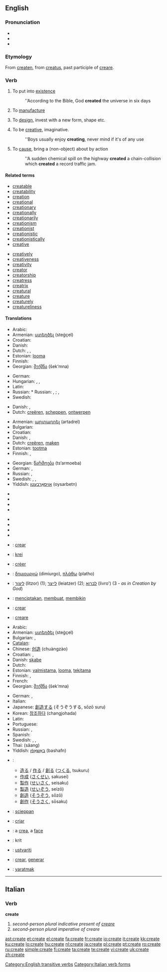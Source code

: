 ==English==
{{wikipedia}}

===Pronunciation===
* {{IPA|/kɹiːeɪt/}}
* {{audio|en-us-create.ogg|Audio (US)}}
* {{rhymes|eɪt}}

===Etymology===
From {{etyl|enm}} [[createn]], from {{etyl|la}} [[creatus]], past participle of [[creare]].

===Verb===
{{en-verb|creat|ing}}

# {{transitive}} To put into [[existence]]
#: ''According to the Bible, God '''created''' the universe in six days
# {{transitive}} To [[manufacture]]
# {{transitive}} To [[design]], invest with a new form, shape etc.
# {{intransitive}} To be [[creative]], imaginative.
#: ''Boys usually enjoy '''creating''', never mind if it's of any use
# {{transitive}} To [[cause]], bring a (non-object) about by action
#: ''A sudden chemical spill on the highway '''created''' a chain-collision which '''created''' a record traffic jam.

====Related terms====
{{rel-top|terms related to create}}
* [[creatable]]
* [[creatability]]
* [[creation]]
* [[creational]]
* [[creationary]]
* [[creationally]]
* [[creationarily]]
* [[creationism]]
* [[creationist]]
* [[creationistic]]
* [[creationistically]]
* [[creative]]
{{rel-mid}}
* [[creatively]]
* [[creativeness]]
* [[creativity]]
* [[creator]]
* [[creatorship]]
* [[creatress]]
* [[creatrix]]
* [[creatural]]
* [[creature]]
* [[creaturely]]
* [[creatureliness]]
{{rel-bottom}}

====Translations====
{{trans-top|to put into existence}}
* Arabic: {{Arab|[[خلق]]}} {{IPAchar|(xálaqa)}}
* Armenian: [[ստեղծել]] (steġçel)
* Croatian: {{t-|hr|stvoriti|alt=stvòriti}}
* Danish: {{t-|da|skabe}}
* Dutch: {{t+|nl|creëren}}, {{t+|nl|scheppen}}, {{t+|nl|maken}}
* Estonian: [[looma]]
* Finnish: {{t+|fi|luoda}}
* Georgian: [[შექმნა]] (šek‘mna)
{{trans-mid}}
* German: {{t-|de|kreieren}}
* Hungarian: {{t+|hu|teremt}}, {{t+|hu|alkot}}, {{t+|hu|létrehoz}}
* Latin: {{t+|la|creo|alt=creō}}
* Russian: * Russian: {{t+|ru|создавать|tr=sozdavát’|sc=Cyrl}} {{impf}}, {{t+|ru|создать|tr=sozdát’|sc=Cyrl}} {{pf}}; {{t|ru|творить|tr=tvorít’|sc=Cyrl}} {{impf}}, {{t|ru|сотворить|tr=sotvorít’|sc=Cyrl}} {{pf}}
* Swedish: {{t+|sv|skapa}}
{{trans-bottom}}

{{trans-top|to design, invest with a new form, shape etc}}
* Danish: {{t-|da|skabe}}, {{t-|da|kreere}}
* Dutch: [[creëren]], [[scheppen]], [[ontwerpen]]
{{trans-mid}}
{{trans-bottom}}

{{trans-top|to manufacture}}
* Armenian: [[արտադրել]] (artadrel)
* Bulgarian: {{t+|bg|произвеждам|sc=Cyrl}}
* Croatian: {{t-|hr|proizvesti|alt=proìzvesti}}
* Danish: {{t-|da|lave}}, {{t-|da|fremstille}}
* Dutch: [[creëren]], [[maken]]
* Estonian: [[tootma]]
* Finnish: {{t+|fi|luoda}}, {{t+|fi|valmistaa}}
{{trans-mid}}
* Georgian: [[წარმოება]] (ts‘armoeba)
* German: {{t+|de|herstellen}}, {{t+|de|erzeugen}}
* Russian: {{t|ru|производить|tr=proizvodít'|sc=Cyrl}}, {{t|ru|произвести|tr=proizv'estí|sc=Cyrl}}
* Swedish: {{t+|sv|tillverka}}, {{t+|sv|göra}}, {{t+|sv|producera}}
* Yiddish: [[אויסאַרבעטן]] (oysarbetn)
{{trans-bottom}}

{{trans-top|Requests for translation}}
* {{trreq|Albanian}}
* {{trreq|Basque}}
* {{trreq|Hindi}}
* {{trreq|Icelandic}}
{{trans-mid}}
* {{trreq|Korean}}
* {{trreq|Latvian}}
* {{trreq|Lithuanian}}
* {{trreq|Persian}}
{{trans-bottom}}

{{checktrans-top}}
* {{ttbc|Catalan}}: [[crear]]
* {{ttbc|Esperanto}}: [[krei]]
* {{ttbc|French}}: [[créer]]
* {{ttbc|Greek}}: [[δημιουργώ]] (dimiurgo), [[πλάθω]] (platho)
* {{ttbc|Hebrew}}: [[ליצור]] (litzor) (1); [[לייצר]] (leiatzer) (2); [[לברוא]] (livro') (3 - ''as in Creation by God'')
* {{ttbc|Indonesian}}: [[cipta|menciptakan]], [[buat|membuat]], [[bikin|membikin]]
* {{ttbc|Interlingua}}: [[crear]]
* {{ttbc|Italian}}: [[creare]]
* Arabic: {{Arab|[[خلق]]}} {{IPAchar|(xálaqa)}}
* Armenian: [[ստեղծել]] (steġçel)
* Bulgarian: {{t+|bg|създавам|sc=Cyrl}}, {{t+|bg|творя|sc=Cyrl}}
* [[Catalan]]: {{t+|ca|crear}}
* Chinese: [[创造]] (chuàngzào)
* Croatian: {{t-|hr|stvoriti|alt=stvòriti}}, {{t-|hr|napraviti|alt=nàpraviti}}
* Danish: [[skabe]]
* Dutch: {{t+|nl|scheppen}}
* Estonian: [[valmistama]], [[looma]], [[tekitama]]
* Finnish: {{t+|fi|luoda}}, {{t+|fi|tehdä}}
* French: {{t+|fr|créer}}
* Georgian: [[შექმნა]] (šek‘mna)
{{trans-mid}}
* German: {{t-|de|erschaffen}}, {{t+|de|entwerfen}}
* Italian: {{t+|it|creare}}
* Japanese: [[創造]]する (そうぞうする, sōzō suru)
* Korean: [[창조하다]] (changjohada)
* Latin: {{t+|la|creo|alt=creō}}
* Portuguese: {{t+|pt|criar}}
* Russian: {{t+|ru|создавать|tr=sozdavát’|sc=Cyrl}} {{impf}}, {{t+|ru|создать|tr=sozdát’|sc=Cyrl}} {{pf}}
* Spanish: {{t+|es|crear}}
* Swedish: {{t+|sv|skapa}}, {{t+|sv|tillverka}}, {{t+|sv|göra}}
* Thai: {{Thai|[[สร้าง]]}} (sâang)
* Yiddish: [[באַשאַפֿן]] (bashafn)
* {{ttbc|Japanese}}:
** [[造る]] / [[作る]] / [[創る]] ([[つくる]], tsukuru)
** [[作成]] ([[さくせい]], sakusei)
** [[製作]] ([[せいさく]], seisaku)
** [[製造]] ([[せいぞう]], seizō)
** [[創造]] ([[そうぞう]], sōzō)
** [[創作]] ([[そうさく]], sōsaku)
* {{ttbc|Old English}}: [[scieppan]]
* {{ttbc|Portuguese}}: [[criar]]
* {{ttbc|Romanian}}: a [[crea]], a [[face]]
* {{ttbc|Sanskrit}}: krit {{rfscript|Devanagari|lang=sa}}
* {{ttbc|Slovene}}: [[ustvariti]]
* {{ttbc|Spanish}}: [[crear]], [[generar]]
* {{ttbc|Turkish}}: [[yaratmak]]
{{trans-bottom}}

[[Category:English transitive verbs]]

----

==Italian==

===Verb===
'''create'''

# ''second-person plural indicative present of [[creare]]''
# ''second-person plural imperative of creare''

[[Category:Italian verb forms]]

[[ast:create]]
[[et:create]]
[[el:create]]
[[fa:create]]
[[fr:create]]
[[io:create]]
[[it:create]]
[[kk:create]]
[[ku:create]]
[[lo:create]]
[[hu:create]]
[[nl:create]]
[[ja:create]]
[[pl:create]]
[[pt:create]]
[[ro:create]]
[[ru:create]]
[[simple:create]]
[[fi:create]]
[[ta:create]]
[[te:create]]
[[vi:create]]
[[uk:create]]
[[zh:create]]
